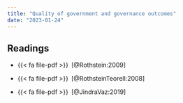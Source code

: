 ```yaml
---
title: "Quality of government and governance outcomes"
date: "2023-01-24"
---
```


## Readings

- {{< fa file-pdf >}}&ensp;[@Rothstein:2009]

- {{< fa file-pdf >}}&ensp;[@RothsteinTeorell:2008]

- {{< fa file-pdf >}}&ensp;[@JindraVaz:2019]
